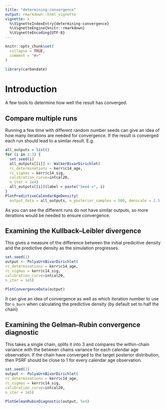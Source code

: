 ```yaml
---
title: "determining-convergence"
output: rmarkdown::html_vignette
vignette: >
  %\VignetteIndexEntry{determining-convergence}
  %\VignetteEngine{knitr::rmarkdown}
  %\VignetteEncoding{UTF-8}
---
```


```r
knitr::opts_chunk$set(
  collapse = TRUE,
  comment = "#>"
)
```

```r
library(carbondate)
```

# Introduction

A few tools to determine how well the result has converged.

## Compare multiple runs

Running a few time with different random number seeds can give an idea of how many iterations are
needed for convergence. If the result is converged each run should lead to a similar result. E.g.

```r
all_outputs = list()
for (i in 1:3) {
  set.seed(i)
  all_outputs[[i]] <- WalkerBivarDirichlet(
  rc_determinations = kerr$c14_age,
  rc_sigmas = kerr$c14_sig,
  calibration_curve=intcal20,
  n_iter = 1e4)
  all_outputs[[i]]$label = paste("Seed =", i)
}
PlotPredictiveCalendarAgeDensity(
  output_data = all_outputs, n_posterior_samples = 500, denscale = 2.5, interval_width = "1sigma")
```

As you can see the different runs do not have similar outputs, so more iterations would be needed
to ensure convergence.

## Examining the Kullback–Leibler divergence

This gives a measure of the difference between the initial predicitive density and the predictive
density as the simulation progresses.

```r
set.seed(1)
output <- PolyaUrnBivarDirichlet(
rc_determinations = kerr$c14_age,
rc_sigmas = kerr$c14_sig,
calibration_curve=intcal20,
n_iter = 1e5)

PlotConvergenceData(output)
```

It can give an idea of convergence as well as which iteration number to use for `n_burn` when
calculating the predictive density (by default set to half the chain)

## Examining the Gelman–Rubin convergence diagnostic

This takes a single chain, splits it into 3 and compares the within-chain variance with the between chains variance for each calendar age observation. If the chain have converged to the target posterior distribution, then PSRF should be close to 1 for every calendar age observation.

```r
set.seed(1)
output <- PolyaUrnBivarDirichlet(
rc_determinations = kerr$c14_age,
rc_sigmas = kerr$c14_sig,
calibration_curve=intcal20,
n_iter = 1e5)

PlotGelmanRubinDiagnostic(output, 5e4)
```
